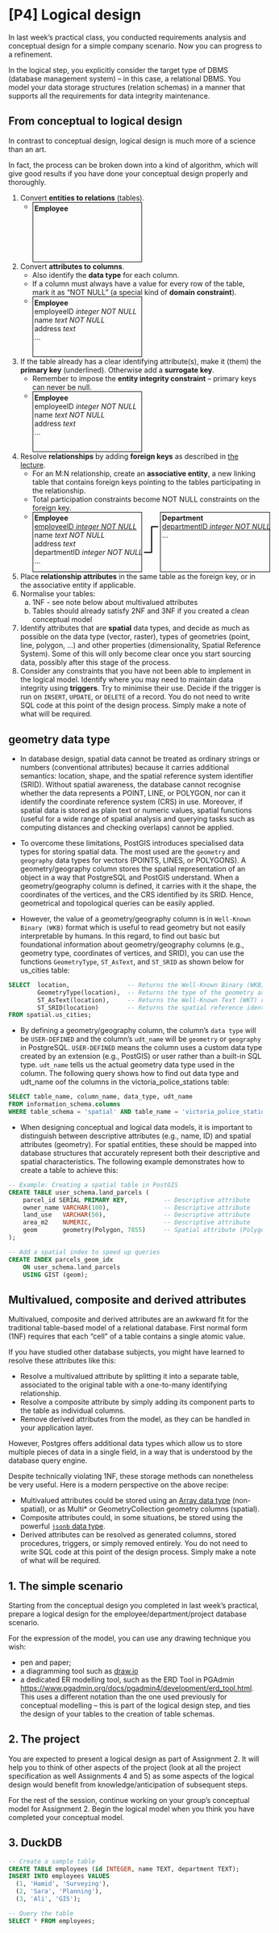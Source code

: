 # [P4] Logical design

In last week's practical class, you conducted requirements analysis and conceptual design for a simple company scenario. Now you can progress to a refinement.

In the logical step, you explicitly consider the target type of DBMS (database management system) – in this case, a relational DBMS. You model your data storage structures (relation schemas) in a manner that supports all the requirements for data integrity maintenance.

## From conceptual to logical design

In contrast to conceptual design, logical design is much more of a science than an art. 

In fact, the process can be broken down into a kind of algorithm, which will give good results if you have done your conceptual design properly and thoroughly.

1. Convert **entities to relations** (tables).
    - <div style="display:inline-block;width:15em;min-height:8em;border:1px black solid;padding:0.2em;vertical-align:text-top">
    **Employee**
    </div>
2. Convert **attributes to columns**. 
    - Also identify the **data type** for each column.
    - If a column must always have a value for every row of the table, mark it as "NOT NULL" (a special kind of **domain constraint**).
    - <div style="display:inline-block;width:15em;min-height:8em;border:1px black solid;padding:0.2em;vertical-align:text-top">
    **Employee**<br>
    employeeID *integer NOT NULL*<br>
    name *text NOT NULL*<br>
    address *text*<br>
    ...
    </div>
3. If the table already has a clear identifying attribute(s), make it (them) the **primary key** (underlined). Otherwise add a **surrogate key**. 
    - Remember to impose the **entity integrity constraint** – primary keys can never be null.
    - <div style="display:inline-block;width:15em;min-height:8em;border:1px black solid;padding:0.2em;vertical-align:text-top">
    **Employee**<br>
    employeeID *integer NOT NULL*<br>
    name *text NOT NULL*<br>
    address *text*<br>
    ...
    </div>
3. Resolve **relationships** by adding **foreign keys** as described in [the lecture](/13_logical_model.html#foreign-keys). 
    - For an M:N relationship, create an **associative entity**, a new linking table that contains foreign keys pointing to the tables participating in the relationship. 
    - Total participation constraints become NOT NULL constraints on the foreign key.
    - <div style="display:inline-block;white-space:nowrap"><div style="display:inline-block;width:15em;min-height:8em;border:1px black solid;padding:0.2em;vertical-align:text-top">
    **Employee**<br>
    <u>employeeID *integer NOT NULL*</u><br>
    name *text NOT NULL*<br>
    address *text*<br>
    [departmentID *integer NOT NULL*]{.udot}<br>
    ...
    </div><div style="display:inline-block;width: 2em;min-height:8em;vertical-align:text-top;position:relative"><div style="position:absolute;top:1.7lh;left:0;height:3lh;width:50%;border:black solid;border-width:0 2px 2px 0"></div><div style="position:absolute;top:1.7lh;left:50%;right:0;border-bottom:2px black solid;"></div></div><div style="display:inline-block;width:15em;min-height:8em;border:1px black solid;padding:0.2em;vertical-align:text-top">
    **Department**<br>
    <u>departmentID *integer NOT NULL*</u><br>
    ...
    </div></div>
4. Place **relationship attributes** in the same table as the foreign key, or in the associative entity if applicable.
6. Normalise your tables:
    a. 1NF - see note below about multivalued attributes
    b. Tables should already satisfy 2NF and 3NF if you created a clean conceptual model
7. Identify attributes that are **spatial** data types, and decide as much as possible on the data type (vector, raster), types of geometries (point, line, polygon, ...) and other properties (dimensionality, Spatial Reference System). Some of this will only become clear once you start sourcing data, possibly after this stage of the process.
8. Consider any constraints that you have not been able to implement in the logical model. Identify where you may need to maintain data integrity using **triggers**. Try to minimise their use. Decide if the trigger is run on `INSERT`, `UPDATE`, or `DELETE` of a record. You do not need to write SQL code at this point of the design process. Simply make a note of what will be required.

::: {.callout-note}
# geometry data type
- In database design, spatial data cannot be treated as ordinary strings or numbers (conventional attributes) because it carries additional semantics: location, shape, and the spatial reference system identifier (SRID). Without spatial awareness, the database cannot recognise whether the data represents a POINT, LINE, or POLYGON, nor can it identify the coordinate reference system (CRS) in use. Moreover, if spatial data is stored as plain text or numeric values, spatial functions (useful for a wide range of spatial analysis and querying tasks such as computing distances and checking overlaps) cannot be applied.

- To overcome these limitations, PostGIS introduces specialised data types for storing spatial data. The most used are the `geometry` and `geography` data types for vectors (POINTS, LINES, or POLYGONS). A geometry/geography column stores the spatial representation of an object in a way that PostgreSQL and PostGIS understand. When a geometry/geography column is defined, it carries with it the shape, the coordinates of the vertices, and the CRS identified by its SRID. Hence, geometrical and topological queries can be easily applied.

- However, the value of a geometry/geography column is in `Well-Known Binary (WKB)` format which is useful to read geometry but not easily interpretable by humans. In this regard, to find out basic but foundational information about geometry/geography columns (e.g., geometry type, coordinates of vertices, and SRID), you can use the functions `GeometryType`, `ST_AsText`, and `ST_SRID` as shown below for us_cities table:

```sql
SELECT  location,                -- Returns the Well-Known Binary (WKB) representation of the geometry/geography
        GeometryType(location),  -- Returns the type of the geometry as a string. Eg: 'LINESTRING', 'MULTIPOINT', etc.
        ST_AsText(location),     -- Returns the Well-Known Text (WKT) representation of the geometry/geography
        ST_SRID(location)        -- Returns the spatial reference identifier
FROM spatial.us_cities;
```

- By defining a geometry/geography column, the column’s `data type` will be `USER-DEFINED` and the column’s `udt_name` will be `geometry` or `geography` in PostgreSQL. `USER-DEFINED` means the column uses a custom data type created by an extension (e.g., PostGIS) or user rather than a built-in SQL type. `udt_name` tells us the actual geometry data type used in the column. The following query shows how to find out data type and udt_name oof the columns in the victoria_police_stations table:

```sql
SELECT table_name, column_name, data_type, udt_name
FROM information_schema.columns
WHERE table_schema = 'spatial' AND table_name = 'victoria_police_stations';
```

- When designing conceptual and logical data models, it is important to distinguish between descriptive attributes (e.g., name, ID) and spatial attributes (geometry). For spatial entities, these should be mapped into database structures that accurately represent both their descriptive and spatial characteristics. The following example demonstrates how to create a table to achieve this:

```sql
-- Example: Creating a spatial table in PostGIS
CREATE TABLE user_schema.land_parcels (
    parcel_id SERIAL PRIMARY KEY,          -- Descriptive attribute
    owner_name VARCHAR(100),               -- Descriptive attribute
    land_use   VARCHAR(50),                -- Descriptive attribute
    area_m2    NUMERIC,                    -- Descriptive attribute
    geom       geometry(Polygon, 7855)     -- Spatial attribute (Polygon, SRID 7855 = GDA2020 / MGA Zone 55)
);

-- Add a spatial index to speed up queries
CREATE INDEX parcels_geom_idx
    ON user_schema.land_parcels
    USING GIST (geom);
```
:::

::: {.callout-note}
# Multivalued, composite and derived attributes
Multivalued, composite and derived attributes are an awkward fit for the traditional table-based model of a relational database. First normal form (1NF) requires that each "cell" of a table contains a single atomic value. 

If you have studied other database subjects, you might have learned to resolve these attributes like this:

- Resolve a multivalued attribute by splitting it into a separate table, associated to the original table with a one-to-many identifying relationship.
- Resolve a composite attribute by simply adding its component parts to the table as individual columns.
- Remove derived attributes from the model, as they can be handled in your application layer.

However, Postgres offers additional data types which allow us to store multiple pieces of data in a single field, in a way that is understood by the database query engine. 

Despite technically violating 1NF, these storage methods can nonetheless be very useful. Here is a modern perspective on the above recipe:

- Multivalued attributes could be stored using an [Array data type](https://www.postgresql.org/docs/current/arrays.html) (non-spatial), or as Multi* or GeometryCollection geometry columns (spatial).
- Composite attributes could, in some situations, be stored using the powerful [`jsonb` data type](https://www.postgresql.org/docs/current/datatype-json.html).
- Derived attributes can be resolved as generated columns, stored procedures, triggers, or simply removed entirely. You do not need to write SQL code at this point of the design process. Simply make a note of what will be required.
:::

## 1. The simple scenario

::: {.callout-tip title="Your Turn"}
Starting from the conceptual design you completed in last week's practical, prepare a logical design for the employee/department/project database scenario.
:::

For the expression of the model, you can use any drawing technique you wish:

- pen and paper;
- a diagramming tool such as [draw.io](https://www.drawio.com/)
- a dedicated ER modelling tool, such as the ERD Tool in PGAdmin [https://www.pgadmin.org/docs/pgadmin4/development/erd_tool.html](https://www.pgadmin.org/docs/pgadmin4/development/erd_tool.html). This uses a different notation than the one used previously for conceptual modelling – this is part of the logical design step, and ties the design of your tables to the creation of table schemas.

## 2. The project

You are expected to present a logical design as part of Assignment 2. It will help you to think of other aspects of the project (look at all the project specification as well Assignments 4 and 5) as some aspects of the logical design would benefit from knowledge/anticipation of subsequent steps.

For the rest of the session, continue working on your group's conceptual model for Assignment 2. Begin the logical model when you think you have completed your conceptual model.


## 3. DuckDB

```sql
-- Create a sample table
CREATE TABLE employees (id INTEGER, name TEXT, department TEXT);
INSERT INTO employees VALUES 
  (1, 'Hamid', 'Surveying'),
  (2, 'Sara', 'Planning'),
  (3, 'Ali', 'GIS');

-- Query the table
SELECT * FROM employees;
```